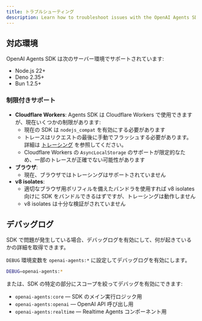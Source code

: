 ```yaml
---
title: トラブルシューティング
description: Learn how to troubleshoot issues with the OpenAI Agents SDK.
---
```


## 対応環境

OpenAI Agents SDK は次のサーバー環境でサポートされています:

- Node.js 22+
- Deno 2.35+
- Bun 1.2.5+

### 制限付きサポート

- **Cloudflare Workers**: Agents SDK は Cloudflare Workers で使用できますが、現在いくつかの制限があります:
  - 現在の SDK は `nodejs_compat` を有効にする必要があります
  - トレースはリクエストの最後に手動でフラッシュする必要があります。詳細は [トレーシング](/openai-agents-js/ja/guides/tracing#export-loop-lifecycle) を参照してください。
  - Cloudflare Workers の `AsyncLocalStorage` のサポートが限定的なため、一部のトレースが正確でない可能性があります
- **ブラウザ**:
  - 現在、ブラウザではトレーシングはサポートされていません
- **v8 isolates**:
  - 適切なブラウザ用ポリフィルを備えたバンドラを使用すれば v8 isolates 向けに SDK をバンドルできるはずですが、トレーシングは動作しません
  - v8 isolates は十分な検証がされていません

## デバッグログ

SDK で問題が発生している場合、デバッグログを有効にして、何が起きているかの詳細を取得できます。

`DEBUG` 環境変数を `openai-agents:*` に設定してデバッグログを有効にします。

```bash
DEBUG=openai-agents:*
```

または、SDK の特定の部分にスコープを絞ってデバッグを有効にできます:

- `openai-agents:core` — SDK のメイン実行ロジック用
- `openai-agents:openai` — OpenAI API 呼び出し用
- `openai-agents:realtime` — Realtime Agents コンポーネント用
